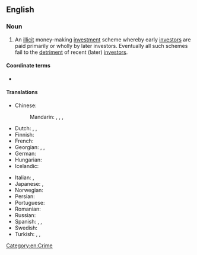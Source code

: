 {{also|pyramid-scheme}}
==English==
{{wikipedia}}

===Noun===
{{en-noun}}

# An [[illicit]] money-making [[investment]] scheme whereby early [[investors]] are paid primarily or wholly by later investors. Eventually all such schemes fail to the [[detriment]] of recent (later) [[investors]].

====Coordinate terms====
* {{l|en|Ponzi scheme}}

====Translations====
{{trans-top|illicit money-making scheme}}
* Chinese:
*: Mandarin: {{t+|cmn|層壓式推銷|sc=Hani}}, {{t+|cmn|层压式推销|tr=céngyāshì tuīxiāo|sc=Hani}}, {{t|cmn|[[非法]][[傳銷]]}}, {{t|cmn|[[非法]][[传销]]|tr=fēifǎ chuánxiāo}}
* Dutch: {{t|nl|piramidestelsel|n}}, {{t|nl|piramidesysteem|n}}, {{t+|nl|piramidespel|n}}
* Finnish: {{t+|fi|pyramidihuijaus}}
* French: {{t+|fr|vente pyramidale|f}}
* Georgian: {{t|ka|პირამიდის სქემა}}, {{t|ka|ფინანსური პირამიდის სქემა}}, {{t|ka|ფინანსური პირამიდა}}
* German: {{t+|de|Schneeballsystem|n}}
* Hungarian: {{t|hu|piramisjáték}}
* Icelandic: {{t|is|pýramídasvindl|n}}
{{trans-mid}}
* Italian: {{t|it|marketing piramidale}}, {{t|it|sistema piramidale}}
* Japanese: {{t|ja|無限連鎖講|tr=むげんれんさこう, mugenrensakō}}, {{t|ja|ネズミ講|tr=nezumikō}}
* Norwegian: {{t|no|pyramidespill|n}}
* Persian: {{t|fa|طرح هرمی|tr=tarh-e herami|sc=fa-Arab}}
* Portuguese: {{t|pt|esquema de pirâmide|m}}
* Romanian: {{t|ro|schemă piramidală|f}}
* Russian: {{t+|ru|финансовая пирами́да}}
* Spanish: {{t|es|esquema piramidal|f}}, {{t|es|esquema piramidal|f}}, {{t|es|estafa de pirámide|f}}
* Swedish: {{t|sv|pyramidspel|n}}
* Turkish: {{t|tr|piramit sistemi}}, {{t|tr|piramit şeması}}, {{t+|tr|saadet zinciri}}
{{trans-bottom}}

[[Category:en:Crime]]